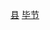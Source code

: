 {{Catnav|頁面分類|...|地级市|贵州地级市|毕节|毕节行政区划|毕节区县}}
{{Catnav|頁面分類|...|贵州市州|贵州各市州行政区划|毕节行政区划|毕节区县}}
{{Catnav|頁面分類|...|贵州县级行政区|贵州县份}}
{{Catnav|頁面分類|...|中国县份|中国各省县份|贵州县份}}

{{catmore|赫章县|贵州省赫章县}}

[[Category:毕节区县|县]]
[[Category:贵州县份|毕节]]
